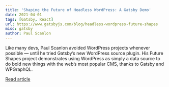---
title: 'Shaping the Future of Headless WordPress: A Gatsby Demo'
date: 2021-04-01
tags: [Gatsby, React]
url: https://www.gatsbyjs.com/blog/headless-wordpress-future-shapes
misc: gatsby
author: Paul Scanlon
---

Like many devs, Paul Scanlon avoided WordPress projects whenever possible — until he tried Gatsby’s new WordPress source
plugin. His Future Shapes project demonstrates using WordPress as simply a data source to do bold new things with the
web’s most popular CMS, thanks to Gatsby and WPGraphQL.

[Read article](https://www.gatsbyjs.com/blog/headless-wordpress-future-shapes)
